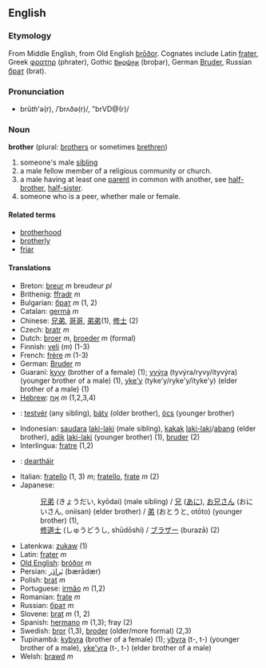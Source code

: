 ==English==
===Etymology===
From Middle English, from Old English [[broðor|brōðor]]. Cognates include Latin [[frater]], Greek [[φρατηρ]] (phrater), Gothic [[𐌱𐍂𐍉𐌸𐌰𐍂]] (broþar), German [[Bruder]], Russian [[брат]] (brat).
===Pronunciation===
*brŭ<i>th</i>'ə(r), /ˈbrʌðə(r)/, "brVD@(r)/

=== Noun ===
'''brother''' (plural: [[brothers]] or sometimes [[brethren]])

# someone's male [[sibling]]
# a male fellow member of a religious community or church.
# a male having at least one [[parent]] in common with another, see [[half-brother]], [[half-sister]].
# someone who is a peer, whether male or female.

==== Related terms ====
*[[brotherhood]]
*[[brotherly]]
*[[friar]]

==== Translations ====
*Breton: [[breur]] ''m'' breudeur ''pl''
*Brithenig: [[ffradr]] ''m''
*Bulgarian: [[брат]] ''m'' (1, 2)
*Catalan: [[germà]] ''m''
*Chinese: [[兄弟]], [[哥哥]], [[弟弟]](1), [[修士]] (2)
*Czech: [[bratr]] ''m''
*Dutch: [[broer]] ''m'', [[broeder]] ''m'' (formal)
*Finnish: [[veli]] (''m'') (1-3)
*French: [[frère]] ''m'' (1-3)
*German: [[Bruder]] ''m''
*Guaraní: [[kyvy]] (brother of a female) (1); [[yvýra]] (tyvýra/ryvy/ityvýra) (younger brother of a male) (1), [[yke'y]] (tyke'y/ryke'y/ityke'y) (elder brother of a male) (1)
*[[Hebrew]]: [[אָח]] ''m'' (1,2,3,4)
*{{hu}}: [[testvér]] (any sibling), [[báty]] (older brother), [[öcs]] (younger brother)
*Indonesian: [[saudara]] [[laki-laki]] (male sibling), [[kakak]] [[laki-laki]]/[[abang]] (elder brother), [[adik]] [[laki-laki]] (younger brother) (1), [[bruder]] (2)
*Interlingua: [[fratre]] (1,2)
*{{ga}}: [[deartháir]]
*Italian: [[fratello]] (1, 3) ''m''; [[fratello]], [[frate]] ''m'' (2)
*Japanese: 
*:[[兄弟]] (きょうだい, kyōdai) (male sibling) / [[兄]] ([[あに]]), [[お兄さん]] (おにいさん, oniisan) (elder brother) / [[弟]] (おとうと, otōto) (younger brother) (1),
*:[[修道士]] (しゅうどうし, shūdōshi) / [[ブラザー]] (burazā) (2)
*Latenkwa: [[zukaw]] (1)
*Latin: [[frater]] ''m''
*[[Old English]]: [[bróðor]] ''m''
*Persian: [[بَرادَر]] (bærādær)
*Polish: [[brat]] ''m''
*Portuguese: [[irmão]] ''m'' (1,2)
*Romanian: [[frate]] ''m''
*Russian: [[брат]] ''m''
*Slovene: [[brat]] ''m'' (1, 2)
*Spanish: [[hermano]] ''m'' (1,3); fray (2)
*Swedish: [[bror]] (1,3), [[broder]] (older/more formal) (2,3)
*Tupinambá: [[kybyra]] (brother of a female) (1); [[ybyra]] (t-, t-) (younger brother of a male), [[yke'yra]] (t-, t-) (elder brother of a male)
*Welsh: [[brawd]] ''m''